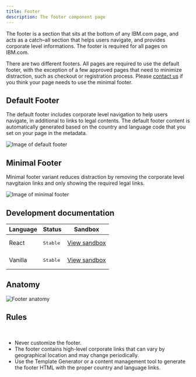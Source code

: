 ```yaml
---
title: Footer
description: The footer component page
---
```


<PageDescription>

The footer is a section that sits at the bottom of any IBM.com page, and acts as a catch–all section that helps users navigate, and provides corporate level informations. The footer is required for all pages on IBM.com.

There are two different footers. All pages are required to use the default footer, with the exception of a few approved pages that need to minimize distraction, such as checkout or registration process. Please [contact us](https://cognitive-app.slack.com/archives/C2PLX8GQ6) if you think your page needs to use the minimal footer. 

</PageDescription>

## Default Footer

The default footer includes corporate level navigation to help users navigate, in additional to links to legal contents. The default footer content is automatically generated based on the country and language code that you set on your page in the metadata.

![Image of default footer](../../images/component/footer/Footer_Demo_Default.jpg)

## Minimal Footer

Minimal footer variant reduces distraction by removing the corporate level navgitaion links and only showing the required legal links.

![Image of minimal footer](../../images/component/footer/Footer_Demo_Minimal.jpg)

## Development documentation

| Language      | Status        | Sandbox                                                                              |
| ------------- | -----------   | ------------------------------------------------------------------------             |
| React         | <div><span class="bx--tag bx--tag--green"><pre>Stable</pre></span></div>        | [View sandbox](https://ibmdotcom-react.netlify.com/?path=/story/footer--default)     |
| Vanilla       | <div><span class="bx--tag bx--tag--green"><pre>Stable</pre></span></div>  | [View sandbox](https://ibmdotcom-vanilla.netlify.com/?path=/story/footer--default)   |

## Anatomy 
![Footer anatomy](../../images/component/footer/Footer_anatomy.jpg)

## Rules
<br/>

* Never customize the footer. 
* The footer contains high-level corporate links that can vary by geographical location and may change periodically. 
* Use the Template Generator or a content management tool to generate the footer HTML with the proper country and language links. 
